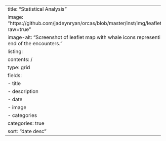 ---
title: "Statistical Analysis"
image: "https://github.com/jadeynryan/orcas/blob/master/inst/img/leaflet_screenshot.png?raw=true"
image-alt: "Screenshot of leaflet map with whale icons representing the start and end of the encounters."
listing:
  contents: /
  type: grid
  fields: 
    - title
    - description
    - date
    - image
    - categories
  categories: true
  sort: "date desc"
---